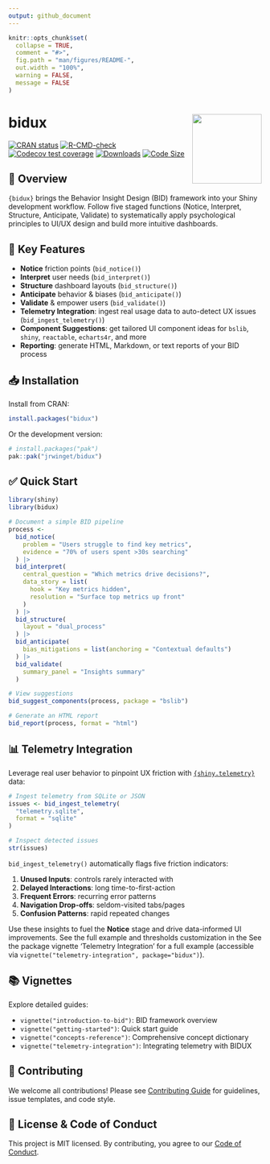 ```yaml
---
output: github_document
---
```


<!-- README.md is generated from README.Rmd. Please edit that file -->

```r
knitr::opts_chunk$set(
  collapse = TRUE,
  comment = "#>",
  fig.path = "man/figures/README-",
  out.width = "100%",
  warning = FALSE,
  message = FALSE
)
```

# bidux  <a href="https://github.com/jrwinget/bid-framework"><img src="man/figures/logo.png" align="right" height="138" /></a>

<!-- badges: start -->
[![CRAN status](https://www.r-pkg.org/badges/version/bidux)](https://cran.r-project.org/package=bidux)
[![R-CMD-check](https://github.com/jrwinget/bidux/actions/workflows/R-CMD-check.yaml/badge.svg)](https://github.com/jrwinget/bidux/actions/workflows/R-CMD-check.yaml)
[![Codecov test coverage](https://codecov.io/gh/jrwinget/bidux/graph/badge.svg)](https://app.codecov.io/gh/jrwinget/bidux)
[![Downloads](https://cranlogs.r-pkg.org/badges/bidux)](https://cranlogs.r-pkg.org/badges/bidux)
[![Code Size](https://img.shields.io/github/languages/code-size/jrwinget/bidux)](https://github.com/jrwinget/bidux)
<!-- badges: end -->

## 📖 Overview

`{bidux}` brings the Behavior Insight Design (BID) framework into your Shiny development workflow. Follow five staged functions (Notice, Interpret, Structure, Anticipate, Validate) to systematically apply psychological principles to UI/UX design and build more intuitive dashboards.

## 🚀 Key Features

* **Notice** friction points (`bid_notice()`)
* **Interpret** user needs (`bid_interpret()`)
* **Structure** dashboard layouts (`bid_structure()`)
* **Anticipate** behavior & biases (`bid_anticipate()`)
* **Validate** & empower users (`bid_validate()`)
* **Telemetry Integration**: ingest real usage data to auto-detect UX issues (`bid_ingest_telemetry()`)
* **Component Suggestions**: get tailored UI component ideas for `bslib`, `shiny`, `reactable`, `echarts4r`, and more
* **Reporting**: generate HTML, Markdown, or text reports of your BID process

## 📥 Installation

Install from CRAN:

```r
install.packages("bidux")
```

Or the development version:

```r
# install.packages("pak")
pak::pak("jrwinget/bidux")
```

## ✅ Quick Start

```r
library(shiny)
library(bidux)

# Document a simple BID pipeline
process <-
  bid_notice(
    problem = "Users struggle to find key metrics",
    evidence = "70% of users spent >30s searching"
  ) |>
  bid_interpret(
    central_question = "Which metrics drive decisions?",
    data_story = list(
      hook = "Key metrics hidden",
      resolution = "Surface top metrics up front"
    )
  ) |>
  bid_structure(
    layout = "dual_process"
  ) |>
  bid_anticipate(
    bias_mitigations = list(anchoring = "Contextual defaults")
  ) |>
  bid_validate(
    summary_panel = "Insights summary"
  )

# View suggestions
bid_suggest_components(process, package = "bslib")

# Generate an HTML report
bid_report(process, format = "html")
```

## 📊 Telemetry Integration

Leverage real user behavior to pinpoint UX friction with [`{shiny.telemetry}`](https://github.com/Appsilon/shiny.telemetry) data:

```r
# Ingest telemetry from SQLite or JSON
issues <- bid_ingest_telemetry(
  "telemetry.sqlite",
  format = "sqlite"
)

# Inspect detected issues
str(issues)
```

`bid_ingest_telemetry()` automatically flags five friction indicators:

1. **Unused Inputs**: controls rarely interacted with
2. **Delayed Interactions**: long time-to-first-action
3. **Frequent Errors**: recurring error patterns
4. **Navigation Drop-offs**: seldom-visited tabs/pages
5. **Confusion Patterns**: rapid repeated changes

Use these insights to fuel the **Notice** stage and drive data-informed UI improvements. See the full example and thresholds customization in the See the package vignette 'Telemetry Integration' for a full example (accessible via `vignette("telemetry-integration", package="bidux")`).

## 📚 Vignettes

Explore detailed guides:

* `vignette("introduction-to-bid")`: BID framework overview
* `vignette("getting-started")`: Quick start guide
* `vignette("concepts-reference")`: Comprehensive concept dictionary
* `vignette("telemetry-integration")`: Integrating telemetry with BIDUX

## 🤝 Contributing

We welcome all contributions! Please see [Contributing Guide](https://github.com/jrwinget/bidux/blob/main/.github/CONTRIBUTING.md) for guidelines, issue templates, and code style.

## 📜 License & Code of Conduct

This project is MIT licensed. By contributing, you agree to our [Code of Conduct](https://github.com/jrwinget/bidux/blob/main/.github/CODE_OF_CONDUCT.md).
